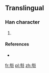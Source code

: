 ==Translingual==

===Han character===
{{Han char|rn=26|rad=卩|as=11|sn=13|four=|canj=人十尸中 (OJSL)}}

# {{defn|Han|sort=卩11}}

====References====
* {{Han ref|kx=0478.211|dj=0366.190|hdz=10319.061|uh=5381|ud=21377}}

[[fr:厁]]
[[pl:厁]]
[[zh:厁]]